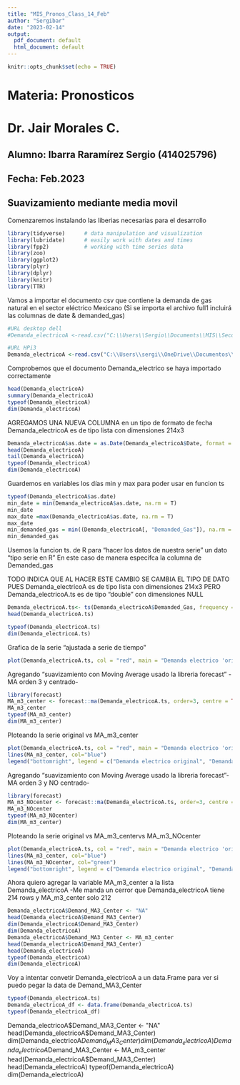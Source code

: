 ```yaml
---
title: "MIS_Pronos_Class_14_Feb"
author: "Sergibar"
date: "2023-02-14"
output:
  pdf_document: default
  html_document: default
---
```


```r
knitr::opts_chunk$set(echo = TRUE)
```

# Materia: Pronosticos
# Dr. Jair Morales C. 

## Alumno: Ibarra Raramírez Sergio (414025796)
## Fecha: Feb.2023


## Suavizamiento mediante media movil 

Comenzaremos instalando las liberias necesarias para el desarrollo 


```r

library(tidyverse)      # data manipulation and visualization
library(lubridate)      # easily work with dates and times
library(fpp2)           # working with time series data
library(zoo)
library(ggplot2)
library(plyr)
library(dplyr)
library(knitr)
library(TTR)


```


Vamos a importar el documento csv que contiene la demanda de gas natural en el sector eléctrico Mexicano 
(Si se importa el archivo full1 incluirá las columnas de date & demanded_gas)
```r
#URL desktop dell
#Demanda_electricoA <-read.csv("C:\\Users\\Sergio\\Documents\\MIS\\Second_semester\\Pronosticos_UNAM\\pronosticos_UNAM_git\\pronosticos_UNAM_gitHub\\Demanda_electrico_2022_full1.csv", header= TRUE)

#URL HPi3
Demanda_electricoA <-read.csv("C:\\Users\\sergi\\OneDrive\\Documentos\\MIS_UNAM\\Segundo_semestre\\Pronosticos_UNAM_HPi3\\pronosticos_UNAM_git\\Demanda_electrico_2022_full1.csv", header= TRUE)

```

Comprobemos que el documento Demanda_electrico se haya importado correctamente

```r
head(Demanda_electricoA)
summary(Demanda_electricoA)
typeof(Demanda_electricoA)
dim(Demanda_electricoA)
```

AGREGAMOS UNA NUEVA COLUMNA en un tipo de formato de fecha
Demanda_electricoA es de tipo lista con dimensiones 214x3
```r
Demanda_electricoA$as.date = as.Date(Demanda_electricoA$Date, format = "%m/%d/%Y")
head(Demanda_electricoA)
tail(Demanda_electricoA)
typeof(Demanda_electricoA)
dim(Demanda_electricoA)

```


Guardemos en variables los días min y max para poder usar en funcion ts 
```r
typeof(Demanda_electricoA$as.date)
min_date = min(Demanda_electricoA$as.date, na.rm = T)
min_date
max_date =max(Demanda_electricoA$as.date, na.rm = T)
max_date
min_demanded_gas = min((Demanda_electricoA[, "Demanded_Gas"]), na.rm = T)
min_demanded_gas
```


Usemos la funcion ts. de R para "hacer los datos de nuestra serie" un dato "tipo serie en R"
En este caso de manera específca la columna de Demanded_gas

TODO INDICA QUE AL HACER ESTE CAMBIO SE CAMBIA EL TIPO DE DATO PUES Demanda_electricoA es de tipo lista con dimensiones 214x3
PERO Demanda_electricoA.ts es de tipo "double" con dimensiones NULL
```r
Demanda_electricoA.ts<- ts(Demanda_electricoA$Demanded_Gas, frequency = 12, start =c(2005,1), end =c(2022,8))
head(Demanda_electricoA.ts)

typeof(Demanda_electricoA.ts)
dim(Demanda_electricoA.ts)
```


Grafica de la serie "ajustada a serie de tiempo"
```r
plot(Demanda_electricoA.ts, col = "red", main = "Demanda electrico 'original' ")

```

Agregando "suavizamiento con Moving Average usado la libreria forecast" -MA orden 3 y centrado-
```r
library(forecast)
MA_m3_center <- forecast::ma(Demanda_electricoA.ts, order=3, centre = TRUE)
MA_m3_center
typeof(MA_m3_center)
dim(MA_m3_center)
```


Ploteando la serie original vs MA_m3_center
```r
plot(Demanda_electricoA.ts, col = "red", main = "Demanda electrico 'original'vs MA_m3_center ")
lines(MA_m3_center, col="blue")
legend("bottomright", legend = c("Demanda electrico original", "Demanda electrico MA_m3_center"), col = c("red", "blue"), lty = 1)

```


Agregando "suavizamiento con Moving Average usado la libreria forecast"-MA orden 3 y NO centrado-
```r
library(forecast)
MA_m3_NOcenter <- forecast::ma(Demanda_electricoA.ts, order=3, centre = FALSE)
MA_m3_NOcenter
typeof(MA_m3_NOcenter)
dim(MA_m3_center)
```

Ploteando la serie original vs MA_m3_centervs MA_m3_NOcenter
```r
plot(Demanda_electricoA.ts, col = "red", main = "Demanda electrico 'original'vs MA_m3_center ")
lines(MA_m3_center, col="blue")
lines(MA_m3_NOcenter, col="green")
legend("bottomright", legend = c("Demanda electrico original", "Demanda electrico MA_m3_center", "Demanda electrico MA_m3_NOcenter"), col = c("red", "blue", "green"), lty = 1)

```


Ahora quiero agregar la variable MA_m3_center a la lista Demanda_electricoA -Me manda un cerror que Demanda_electricoA tiene 214 rows y MA_m3_center solo 212
```r
Demanda_electricoA$Demand_MA3_Center <- "NA"
head(Demanda_electricoA$Demand_MA3_Center)
dim(Demanda_electricoA$Demand_MA3_Center)
dim(Demanda_electricoA)
Demanda_electricoA$Demand_MA3_Center <- MA_m3_center
head(Demanda_electricoA$Demand_MA3_Center)
head(Demanda_electricoA)
typeof(Demanda_electricoA)
dim(Demanda_electricoA)

```



Voy a intentar convetir Demanda_electricoA a un data.Frame para ver si puedo pegar la data de Demand_MA3_Center


```r
typeof(Demanda_electricoA.ts)
Demanda_electricoA_df <- data.frame(Demanda_electricoA.ts)
typeof(Demanda_electricoA_df)

```



Demanda_electricoA$Demand_MA3_Center <- "NA"
head(Demanda_electricoA$Demand_MA3_Center)
dim(Demanda_electricoA$Demand_MA3_Center)
dim(Demanda_electricoA)
Demanda_electricoA$Demand_MA3_Center <- MA_m3_center
head(Demanda_electricoA$Demand_MA3_Center)
head(Demanda_electricoA)
typeof(Demanda_electricoA)
dim(Demanda_electricoA)
